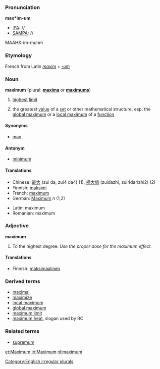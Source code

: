 ===Pronunciation===

'''max*im-um'''
*[[IPA]]: //
*[[SAMPA]]: //
MAAHX-im-muhm

===Etymology===

French from Latin ''[[maxim]]'' + ''[[-um]]''

===Noun===
'''maximum''' (plural: '''[[maxima]]''' or '''[[maximums]]''')
#[[highest]] [[limit]]
#{{mathematics}} the greatest [[value]] of a [[set]] or other mathematical structure, esp. the [[global maximum]] or a [[local maximum]] of a [[function]]

====Synonyms====
*[[max]]

====Antonym====
*[[minimum]]

====Translations====
{{top}}
*Chinese: [[最]][[大]] (zui da, zui4 da4) (1), [[極]][[大]][[值]] (zuidazhi, zui4da4zhi2) (2)
*Finnish: [[maksimi]]
*French: [[maximum'French|maximum]]
*German: [[Maximum]] ''n'' (1,2)
{{mid}}
*Latin: maximum
*Romanian: maximum
{{bottom}}

===Adjective===
'''maximum'''
#To the highest degree. ''Use the proper dose for the maximum effect.''

====Translations====
*Finnish: [[maksimaalinen]]

===Derived terms===
*[[maximal]]
*[[maximize]]
*[[local maximum]]
*[[global maximum]]
*[[maximum limit]]
*[[maximum heat]], slogan used by RC

===Related terms===
*[[supremum]]

[[Category:English irregular plurals]]
[[et:Maximum]]
[[io:Maximum]]
[[nl:maximum]]